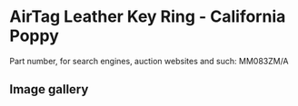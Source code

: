 
# AirTag Leather Key Ring - California Poppy

Part number, for search engines, auction websites and such: MM083ZM/A

## Image gallery

<div style={{ width: "768px" }}>
  <GalleryComponent
    images={[
      {
        original: "/everysource/MM083.png",
        thumbnail: "/everypreview/MM083.png",
      }
    ]}
  />
</div>